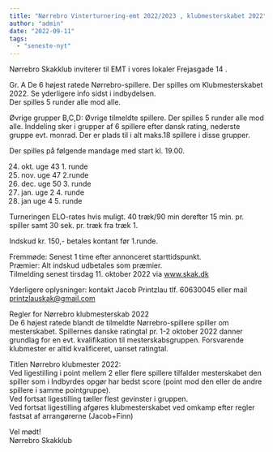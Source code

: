 ```yaml
---
title: "Nørrebro Vinterturnering-emt 2022/2023 , klubmesterskabet 2022"
author: "admin"
date: "2022-09-11"
tags: 
  - "seneste-nyt"
---
```


Nørrebro Skakklub inviterer til EMT i vores lokaler Frejasgade 14 .

Gr. A De 6 højest ratede Nørrebro-spillere. Der spilles om Klubmesterskabet 2022. Se yderligere info sidst i indbydelsen.  
Der spilles 5 runder alle mod alle.

Øvrige grupper B,C,D: Øvrige tilmeldte spillere. Der spilles 5 runder alle mod alle. Inddeling sker i grupper af 6 spillere efter dansk rating, nederste gruppe evt. monrad. Der er plads til i alt maks.18 spillere i disse grupper.

Der spilles på følgende mandage med start kl. 19.00.

24. okt. uge 43 1. runde
25. nov. uge 47 2.runde
26. dec. uge 50 3. runde
27. jan. uge 2 4. runde
28. jan uge 4 5. runde

Turneringen ELO-rates hvis muligt. 40 træk/90 min derefter 15 min. pr. spiller samt 30 sek. pr. træk fra træk 1.

Indskud kr. 150,- betales kontant før 1.runde.

Fremmøde: Senest 1 time efter annonceret starttidspunkt.  
Præmier: Alt indskud udbetales som præmier.  
Tilmelding senest tirsdag 11. oktober 2022 via www.skak.dk

Yderligere oplysninger: kontakt Jacob Printzlau tlf. 60630045 eller mail printzlauskak@gmail.com

Regler for Nørrebro klubmesterskab 2022  
De 6 højest ratede blandt de tilmeldte Nørrebro-spillere spiller om mesterskabet. Spillernes danske ratingtal pr. 1-2 oktober 2022 danner grundlag for en evt. kvalifikation til mesterskabsgruppen. Forsvarende klubmester er altid kvalificeret, uanset ratingtal.

Titlen Nørrebro klubmester 2022:  
Ved ligestilling i point mellem 2 eller flere spillere tilfalder mesterskabet den spiller som i Indbyrdes opgør har bedst score (point mod den eller de andre spillere i samme pointgruppe).  
Ved fortsat ligestilling tæller flest gevinster i gruppen.  
Ved fortsat ligestilling afgøres klubmesterskabet ved omkamp efter regler fastsat af arrangørerne (Jacob+Finn)

Vel mødt!  
Nørrebro Skakklub
